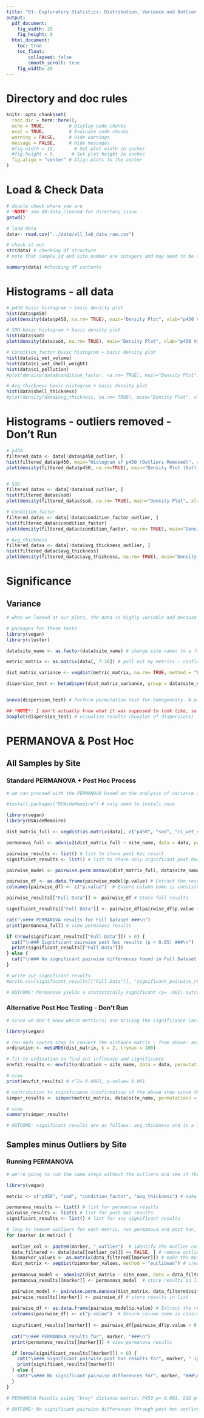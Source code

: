 ```yaml
---
title: "01- Exploratory Statistics: Distribution, Variance and Outlier Detection"
output:
  pdf_document: 
    fig_width: 20
    fig_height: 9
  html_document: 
    toc: true
    toc_float:
        collapsed: false
        smooth_scroll: true
    fig_width: 20
---
```


# Directory and doc rules

```r

knitr::opts_chunk$set(
  root.dir = here::here(),
  echo = TRUE,         # Display code chunks
  eval = TRUE,         # Evaluate code chunks
  warning = FALSE,     # Hide warnings
  message = FALSE,     # Hide messages
  #fig.width = 15,       # Set plot width in inches
  #fig.height = 9,      # Set plot height in inches
  fig.align = "center" # Align plots to the center
)

```

# Load & Check Data
```r

# double check where you are
# *NOTE* see 00-data_cleaned for directory issue
getwd()

# load data
data<- read.csv("../data/all_lab_data_raw.csv")

# check it out
str(data) # checking df structure
# note that sample_id and site_number are integers and may need to be adjusted to characters for analysis

summary(data) #checking df contents

```

# Histograms - all data
```r
# p450 basic histogram + basic density plot
hist(data$p450)
plot(density(data$p450, na.rm= TRUE), main="Density Plot", xlab="p450 Value")

# SOD basic histogram + basic density plot
hist(data$sod)
plot(density(data$sod, na.rm= TRUE), main="Density Plot", xlab="p450 Value")

# Condition_factor basic histogram + basic density plot
hist(data$ci_wet_volume)
hist(data$ci_wet_shell_weight)
hist(data$ci_pollution)
#plot(density(data$condition_factor, na.rm= TRUE), main="Density Plot", xlab="p450 Value")

# Avg_thickness basic histogram + basic density plot
hist(data$shell_thickness)
#plot(density(data$avg_thickness, na.rm= TRUE), main="Density Plot", xlab="p450 Value")

```

# Histograms - outliers removed - Don't Run
```r
# p450
filtered_data <- data[!data$p450_outlier, ]
hist(filtered_data$p450, main="Histogram of p450 (Outliers Removed)", xlab="p450 Value")
plot(density(filtered_data$p450, na.rm=TRUE), main="Density Plot (Outliers Removed)", xlab="p450 Value")


# SOD 
filtered_datas <- data[!data$sod_outlier, ]
hist(filtered_datas$sod)
plot(density(filtered_datas$sod, na.rm= TRUE), main="Density Plot", xlab="p450 Value")

# Condition_factor
filtered_datac <- data[!data$condition_factor_outlier, ]
hist(filtered_datac$condition_factor)
plot(density(filtered_datac$condition_factor, na.rm= TRUE), main="Density Plot", xlab="p450 Value")

# Avg_thickness
filtered_dataa <- data[!data$avg_thickness_outlier, ]
hist(filtered_datac$avg_thickness)
plot(density(filtered_datac$avg_thickness, na.rm= TRUE), main="Density Plot", xlab="p450 Value")

```

# Significance
## Variance
```r

# when we looked at our plots, the data is highly variable and because of that it may incorrectly inflate our PERMANOVA results. Reminder, we are running PERMANOVAs on p450, sod and condition_factor because they aren't normally distributed). We check the variance of each group to determine if the PERMANOVA is the correct test. I used the 'bray' method for the matrix because it is ecological data and that's the standard. Note: variance can be evaluated with either bray or euclidian methods, bray is the most common until we get to permanova where euclidian method is used for continuous data. After testing both methods, the result is the same. 

# packages for these tests
library(vegan)
library(cluster)

data$site_name <- as.factor(data$site_name) # change site names to a factor instead of a character

metric_matrix <- as.matrix(data[, 7:10]) # pull out my metrics - confirm column numbers are still correct

dist_matrix_variance <- vegdist(metric_matrix, na.rm= TRUE, method = "bray") # create a distance matrix

dispersion_test <- betadisper(dist_matrix_variance, group = data$site_name) # check homogeneity of group variances


anova(dispersion_test) # Perform permutation test for homogeneity. A p-value > .05 means we need to use PERMANOVA. p= 0.7359

## *NOTE*: I don't actually know what it was supposed to look like, so I can followup in the future. Visualize results (boxplot of dispersions)
boxplot(dispersion_test) # visualize results (boxplot of dispersions)

```

# PERMANOVA & Post Hoc
## All Samples by Site
### Standard PERMANOVA + Post Hoc Process
```r

# we can proceed with the PERMANOVA based on the analysis of variance above. Let's check if Site has a statistically significant relationship with our metrics. Instead of creating a distance matrix for each individual metric, I am going to create one that housing all metrics of interest (biomarkers & morphometrics). This is not an ideal process with many metrics, but 4 metrics makes an easy test case for the process.

#install.packages("RVAideMemoire") # only need to install once

library(vegan)
library(RVAideMemoire)

dist_matrix_full <- vegdist(as.matrix(data[, c("p450", "sod", "ci_wet_volume", "shell_thickness", "ci_wet_shell_weight", "ci_pollution")]), na.rm= TRUE, method = "euclidean") # create distance matrix

permanova_full <- adonis2(dist_matrix_full ~ site_name, data = data, permutations = 999) # run PERMANOVA

pairwise_results <- list() # list to store post hoc result
significant_results <- list() # list to store only significant post hoc results

pairwise_model <- pairwise.perm.manova(dist_matrix_full, data$site_name, nperm = 999, p.method = "bonferroni") # run post hoc 

pairwise_df <- as.data.frame(pairwise_model$p.value) # Extract the results table correctly from `pairwise.htest` object
colnames(pairwise_df) <- c("p.value")  # Ensure column name is consistent

pairwise_results[["Full Data"]] <- pairwise_df # Store full results

significant_results[["Full Data"]] <- pairwise_df[pairwise_df$p.value < 0.05, , drop = FALSE] # filter significant results

cat("\n### PERMANOVA results for Full Dataset ###\n")
print(permanova_full) # view permanova results

if (nrow(significant_results[["Full Data"]]) > 0) {
  cat("\n### Significant pairwise post hoc results (p < 0.05) ###\n")
  print(significant_results[["Full Data"]])
} else {
  cat("\n### No significant pairwise differences found in Full Dataset ###\n") # view significant post hoc results
}

# write out significant results
#write.csv(significant_results[["Full Data"]], "significant_pairwise_results_full_data.csv", row.names = FALSE)

# OUTCOME: Permanova yields a statistically significant (p= .001) outcome, but the post hoc test confirms there are in fact no statistically significant comparisons across sites. Both the previous method and confirmation results align with the traditional test and post hoc results.

```

### Alternative Post Hoc Testing - Don't Run
```r

# since we don't know which metric(s) are driving the significance (acting as if we didn't run the post hoc already), we have two choices: 1- run individual PERMANOVAs & post hoc tests, or 2- check which metric is the influence. We're going with option 2 since the code is simple and there are 2 ways to do it to support confirmation. This is extra and 

library(vegan)

# run nmds (extra step to convert the distance matrix - from above- and prep to run a NMDS later with just plot code)
ordination <- metaMDS(dist_matrix, k = 2, trymax = 100)

# fit to ordination to find out influence and significance
envfit_results <- envfit(ordination ~ site_name, data = data, permutations = 999) # r^2 value tells us which metric is influential, p-value gives us significance

# view
print(envfit_results) # r^2= 0.4091, p-value= 0.001 

# contribution to significance (confirmation of the above step since the fit is statistically significant but poor)
simper_results <- simper(metric_matrix, data$site_name, permutations = 999) # each metric will have a percentage contribution to the significance

# view
summary(simper_results)

# OUTCOME: significant results are as follows: avg_thickness and to a lesser significance, sod are driving the result. Both are inconsistent and a posthoc clarifies that none of the significant returns are valid.

```

## Samples minus Outliers by Site
### Running PERMANOVA
```r

# we're going to run the same steps without the outliers and see if there is a difference in result. Since each metric has a different number of outliers, we will create a new matrix for each and run a loop for the PERMANOVA

library(vegan)

metric <- c("p450", "sod", "condition_factor", "avg_thickness") # make a metric of our dependent variables

permanova_results <- list() # list for permanova results
pairwise_results <- list() # list for post hoc results
significant_results <- list() # list for any significant results

# loop to remove outliers for each metric, run permanova and post hoc, and reporting of any significant results
for (marker in metric) {
  
  outlier_col <- paste0(marker, "_outlier")  # identify the outlier columns 
  data_filtered <- data[data[[outlier_col]] == FALSE, ] # remove outliers for each biomarker
  biomarker_values <- as.matrix(data_filtered[[marker]]) # make the metric data numeric - just in case anything changed in the manipulations
  dist_matrix <- vegdist(biomarker_values, method = "euclidean") # create distance matrix 
  
  permanova_model <- adonis2(dist_matrix ~ site_name, data = data_filtered, permutations = 999) # run PERMANOVA
  permanova_results[[marker]] <- permanova_model  # store results in list

  pairwise_model <- pairwise.perm.manova(dist_matrix, data_filtered$site_name, nperm = 999, p.method = "bonferroni") # run post hoc 
  pairwise_results[[marker]] <- pairwise_df # store results in list
  
  pairwise_df <- as.data.frame(pairwise_model$p.value) # Extract the results table correctly from `pairwise.htest` object
  colnames(pairwise_df) <- c("p.value")  # Ensure column name is consistent
  
  significant_results[[marker]] <- pairwise_df[pairwise_df$p.value < 0.05, , drop = FALSE]  # filter for significant results only
 
  cat("\n### PERMANOVA results for", marker, "###\n")
  print(permanova_results[[marker]]) # view permanova results

  if (nrow(significant_results[[marker]]) > 0) {
    cat("\n### Significant pairwise post hoc results for", marker, " (p < 0.05) ###\n")
    print(significant_results[[marker]])
  } else {
    cat("\n### No significant pairwise differences for", marker, "###\n")  # view significant post hoc results
  }
}

# PERMANOVA Results using "bray" distance matrix: P450 p= 0.001, SOD p= 0.002, Condition_Factor p= 0.014, Shell Thickness p= 0.001

# OUTCOME: No significant pairwise differences through post hoc confirmation

```
